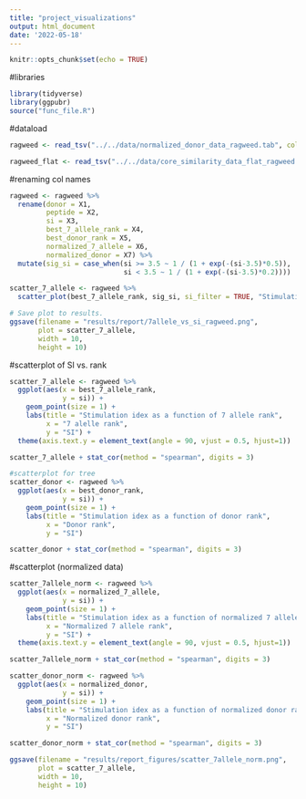 ```yaml
---
title: "project_visualizations"
output: html_document
date: '2022-05-18'
---
```


```r
knitr::opts_chunk$set(echo = TRUE)
```

#libraries
```r
library(tidyverse)
library(ggpubr)
source("func_file.R")
```

#dataload
```r
ragweed <- read_tsv("../../data/normalized_donor_data_ragweed.tab", col_names = FALSE)

ragweed_flat <- read_tsv("../../data/core_similarity_data_flat_ragweed.tab", col_names = TRUE)
```

#renaming col names
```r
ragweed <- ragweed %>% 
  rename(donor = X1, 
         peptide = X2, 
         si = X3, 
         best_7_allele_rank = X4, 
         best_donor_rank = X5, 
         normalized_7_allele = X6, 
         normalized_donor = X7) %>% 
  mutate(sig_si = case_when(si >= 3.5 ~ 1 / (1 + exp(-(si-3.5)*0.5)), 
                            si < 3.5 ~ 1 / (1 + exp(-(si-3.5)*0.2))))
```


```r
scatter_7_allele <- ragweed %>% 
  scatter_plot(best_7_allele_rank, sig_si, si_filter = TRUE, "Stimulation idex as a function of 7 allele rank", "7 alelle rank", "Sigmoid transformed SI")

# Save plot to results.
ggsave(filename = "results/report/7allele_vs_si_ragweed.png",
       plot = scatter_7_allele,
       width = 10,
       height = 10)

```

#scatterplot of SI vs. rank
```r
scatter_7_allele <- ragweed %>% 
  ggplot(aes(x = best_7_allele_rank, 
             y = si)) +
    geom_point(size = 1) + 
    labs(title = "Stimulation idex as a function of 7 allele rank", 
         x = "7 alelle rank", 
         y = "SI") +
  theme(axis.text.y = element_text(angle = 90, vjust = 0.5, hjust=1))

scatter_7_allele + stat_cor(method = "spearman", digits = 3)

#scatterplot for tree
scatter_donor <- ragweed %>% 
  ggplot(aes(x = best_donor_rank, 
             y = si)) +
    geom_point(size = 1) + 
    labs(title = "Stimulation idex as a function of donor rank", 
         x = "Donor rank", 
         y = "SI") 

scatter_donor + stat_cor(method = "spearman", digits = 3)
```


#scatterplot (normalized data)
```r
scatter_7allele_norm <- ragweed %>% 
  ggplot(aes(x = normalized_7_allele, 
             y = si)) +
    geom_point(size = 1) + 
    labs(title = "Stimulation idex as a function of normalized 7 allele rank", 
         x = "Normalized 7 allele rank", 
         y = "SI") +
  theme(axis.text.y = element_text(angle = 90, vjust = 0.5, hjust=1))

scatter_7allele_norm + stat_cor(method = "spearman", digits = 3)

scatter_donor_norm <- ragweed %>% 
  ggplot(aes(x = normalized_donor, 
             y = si)) +
    geom_point(size = 1) + 
    labs(title = "Stimulation idex as a function of normalized donor rank", 
         x = "Normalized donor rank", 
         y = "SI") 

scatter_donor_norm + stat_cor(method = "spearman", digits = 3)

ggsave(filename = "results/report_figures/scatter_7allele_norm.png",
       plot = scatter_7_allele,
       width = 10,
       height = 10)

```



